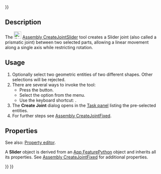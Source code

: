 <languages/>
{{UnfinishedDocu{{#translation:}}}}

{{Docnav
|[[Assembly_CreateJointCylindrical|CreateJointCylindrical]]
|[[Assembly_CreateJointBall|CreateJointBall]]
|[[Assembly_Workbench|Assembly]]
|IconL=Assembly_CreateJointCylindrical.svg
|IconR=Assembly_CreateJointBall.svg
|IconC=Workbench_Assembly.svg
}}

{{GuiCommand
|Name=Assembly CreateJointSlider
|MenuLocation=Assembly → Create Slider Joint
|Workbenches=[[Assembly_Workbench|Assembly]]
|Shortcut={{KEY|S}}
|Version=1.0
|SeeAlso=
}}

==Description==

The [[Image:Assembly_CreateJointSlider.svg|24px]] [[Assembly_CreateJointSlider|Assembly CreateJointSlider]] tool creates a Slider joint (also called a prismatic joint) between two selected parts, allowing a linear movement along a single axis while restricting rotation.

==Usage==

# Optionally select two geometric entities of two different shapes. Other selections will be rejected.
# There are several ways to invoke the tool:
#* Press the {{Button|[[Image:Assembly_CreateJointSlider.svg|16px]] [[Assembly_CreateJointSlider|Create Slider Joint]]}} button.
#* Select the {{MenuCommand|Assembly → [[Image:Assembly_CreateJointSlider.svg|16px]] Create Slider Joint}} option from the menu.
#* Use the keyboard shortcut: {{KEY|S}}.
# The '''Create Joint''' dialog opens in the [[Task_panel|Task panel]] listing the pre-selected entities.
# For further steps see [[Assembly_CreateJointFixed#Usage|Assembly CreateJointFixed]].

==Properties==

See also: [[Property_editor|Property editor]].

A '''Slider''' object is derived from an [[App_FeaturePython|App FeaturePython]] object and inherits all its properties. See [[Assembly_CreateJointFixed#Properties|Assembly CreateJointFixed]] for additional properties.


{{Docnav
|[[Assembly_CreateJointCylindrical|CreateJointCylindrical]]
|[[Assembly_CreateJointBall|CreateJointBall]]
|[[Assembly_Workbench|Assembly]]
|IconL=Assembly_CreateJointCylindrical.svg
|IconR=Assembly_CreateJointBall.svg
|IconC=Workbench_Assembly.svg
}}

{{Assembly_Tools_navi{{#translation:}}}}
{{Userdocnavi{{#translation:}}}}